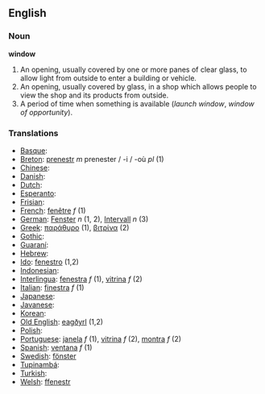 == English ==

=== Noun ===

'''window'''
# An opening, usually covered by one or more panes of clear glass, to allow light from outside to enter a building or vehicle.
# An opening, usually covered by glass, in a shop which allows people to view the shop and its products from outside.
# A period of time when something is available (''launch window'', ''window of opportunity'').

=== Translations ===

*[[Basque]]:
*[[Breton]]: [[prenestr]] ''m'' prenester / -i / -où ''pl'' (1)
*[[Chinese]]:
*[[Danish]]:
*[[Dutch]]:
*[[Esperanto]]:
*[[Frisian]]:
*[[French]]: [[fenêtre]] ''f'' (1)
*[[German]]: [[Fenster]] ''n'' (1, 2), [[Intervall]] ''n'' (3)
*[[Greek]]: [[παράθυρο]] (1), [[βιτρίνα]] (2)
*[[Gothic]]:
*[[Guaraní]]:
*[[Hebrew]]:
*[[Ido]]: [[fenestro]] (1,2)
*[[Indonesian]]: 
*[[Interlingua]]: [[fenestra]] ''f'' (1), [[vitrina]] ''f'' (2)
*[[Italian]]: [[finestra]] ''f'' (1)
*[[Japanese]]:
*[[Javanese]]:
*[[Korean]]:
*[[Old English]]: [[eagðyrl]] (1,2)
*[[Polish]]:
*[[Portuguese]]: [[janela]] ''f'' (1), [[vitrina]] ''f'' (2), [[montra]] ''f'' (2)
*[[Spanish]]: [[ventana]] ''f'' (1)
*[[Swedish]]: [[fönster]]
*[[Tupinambá]]:
*[[Turkish]]:
*[[Welsh]]: [[ffenestr]]